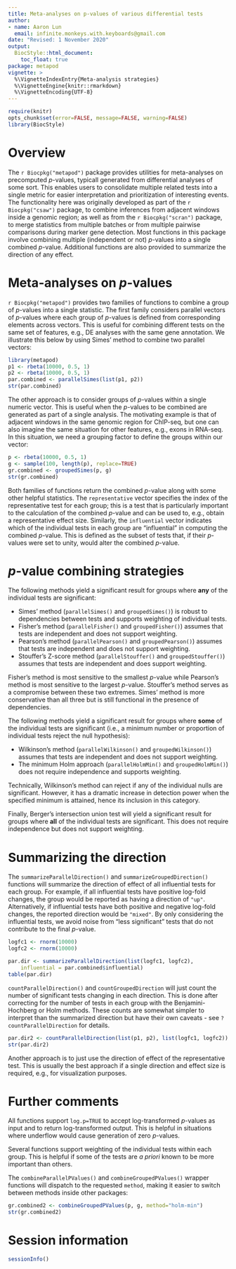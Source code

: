 ```yaml
---
title: Meta-analyses on p-values of various differential tests
author: 
- name: Aaron Lun
  email: infinite.monkeys.with.keyboards@gmail.com
date: "Revised: 1 November 2020"
output:
  BiocStyle::html_document:
    toc_float: true
package: metapod
vignette: >
  %\VignetteIndexEntry{Meta-analysis strategies}
  %\VignetteEngine{knitr::rmarkdown}
  %\VignetteEncoding{UTF-8}    
---
```


```r
require(knitr)
opts_chunk$set(error=FALSE, message=FALSE, warning=FALSE)
library(BiocStyle)
```

# Overview

The `r Biocpkg("metapod")` package provides utilities for meta-analyses on precomputed $p$-values, typicall generated from differential analyses of some sort.
This enables users to consolidate multiple related tests into a single metric for easier interpretation and prioritization of interesting events.
The functionality here was originally developed as part of the `r Biocpkg("csaw")` package, to combine inferences from adjacent windows inside a genomic region;
as well as from the `r Biocpkg("scran")` package, to merge statistics from multiple batches or from multiple pairwise comparisons during marker gene detection.
Most functions in this package involve combining multiple (independent or not) $p$-values into a single combined $p$-value.
Additional functions are also provided to summarize the direction of any effect.

# Meta-analyses on $p$-values

`r Biocpkg("metapod")` provides two families of functions to combine a group of $p$-values into a single statistic.
The first family considers parallel vectors of $p$-values where each group of $p$-values is defined from corresponding elements across vectors.
This is useful for combining different tests on the same set of features, e.g., DE analyses with the same gene annotation. 
We illustrate this below by using Simes' method to combine two parallel vectors:

```r
library(metapod)
p1 <- rbeta(10000, 0.5, 1)
p2 <- rbeta(10000, 0.5, 1)
par.combined <- parallelSimes(list(p1, p2))
str(par.combined)
```

The other approach is to consider groups of $p$-values within a single numeric vector.
This is useful when the $p$-values to be combined are generated as part of a single analysis.
The motivating example is that of adjacent windows in the same genomic region for ChIP-seq,
but one can also imagine the same situation for other features, e.g., exons in RNA-seq.
In this situation, we need a grouping factor to define the groups within our vector:

```r
p <- rbeta(10000, 0.5, 1)
g <- sample(100, length(p), replace=TRUE)
gr.combined <- groupedSimes(p, g)
str(gr.combined)
```

Both families of functions return the combined $p$-value along with some other helpful statistics.
The `representative` vector specifies the index of the representative test for each group;
this is a test that is particularly important to the calculation of the combined $p$-value and can be used to, e.g., obtain a representative effect size. 
Similarly, the `influential` vector indicates which of the individual tests in each group are "influential" in computing the combined $p$-value.
This is defined as the subset of tests that, if their $p$-values were set to unity, would alter the combined $p$-value.

# $p$-value combining strategies

The following methods yield a significant result for groups where **any** of the individual tests are significant:

- Simes' method (`parallelSimes()` and `groupedSimes()`) is robust to dependencies between tests and supports weighting of individual tests.
- Fisher's method (`parallelFisher()` and `groupedFisher()`) assumes that tests are independent and does not support weighting.
- Pearson's method (`parallelPearson()` and `groupedPearson()`) assumes that tests are independent and does not support weighting.
- Stouffer's Z-score method (`parallelStouffer()` and `groupedStouffer()`) assumes that tests are independent and does support weighting.

Fisher's method is most sensitive to the smallest $p$-value while Pearson's method is most sensitive to the largest $p$-value.
Stouffer's method serves as a compromise between these two extremes.
Simes' method is more conservative than all three but is still functional in the presence of dependencies.

The following methods yield a significant result for groups where **some** of the individual tests are significant
(i.e., a minimum number or proportion of individual tests reject the null hypothesis):

- Wilkinson's method (`parallelWilkinson()` and `groupedWilkinson()`) assumes that tests are independent and does not support weighting.
- The minimum Holm approach (`parallelHolmMin()` and `groupedHolmMin()`) does not require independence and supports weighting.

Technically, Wilkinson's method can reject if any of the individual nulls are significant.
However, it has a dramatic increase in detection power when the specified minimum is attained, hence its inclusion in this category.

Finally, Berger's intersection union test will yield a significant result for groups where **all** of the individual tests are significant.
This does not require independence but does not support weighting.

# Summarizing the direction

The `summarizeParallelDirection()` and `summarizeGroupedDirection()` functions will summarize the direction of effect of all influential tests for each group.
For example, if all influential tests have positive log-fold changes, the group would be reported as having a direction of `"up"`.
Alternatively, if influential tests have both positive and negative log-fold changes, the reported direction would be `"mixed"`.
By only considering the influential tests, we avoid noise from "less significant" tests that do not contribute to the final $p$-value.

```r
logfc1 <- rnorm(10000)
logfc2 <- rnorm(10000)

par.dir <- summarizeParallelDirection(list(logfc1, logfc2), 
    influential = par.combined$influential)
table(par.dir)
```

`countParallelDirection()` and `countGroupedDirection` will just count the number of significant tests changing in each direction.
This is done after correcting for the number of tests in each group with the Benjamini-Hochberg or Holm methods.
These counts are somewhat simpler to interpret than the summarized direction but have their own caveats - see `?countParallelDirection` for details.

```r
par.dir2 <- countParallelDirection(list(p1, p2), list(logfc1, logfc2)) 
str(par.dir2)
```

Another approach is to just use the direction of effect of the representative test.
This is usually the best approach if a single direction and effect size is required, e.g., for visualization purposes.

# Further comments

All functions support `log.p=TRUE` to accept log-transformed $p$-values as input and to return log-transformed output.
This is helpful in situations where underflow would cause generation of zero $p$-values.

Several functions support weighting of the individual tests within each group.
This is helpful if some of the tests are _a priori_ known to be more important than others.

The `combineParallelPValues()` and `combineGroupedPValues()` wrapper functions will dispatch to the requested `method`,
making it easier to switch between methods inside other packages:

```r
gr.combined2 <- combineGroupedPValues(p, g, method="holm-min")
str(gr.combined2)
```

# Session information {-}

```r
sessionInfo()
```
